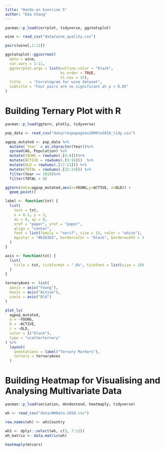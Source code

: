 ```yaml
---
title: "Hands-on Exercise 5"
author: "Eda Chang"
---
```


```r
pacman::p_load(corrplot, tidyverse, ggstatsplot)
```

```r
wine <- read_csv("data/wine_quality.csv")
```

```r
pairs(wine[,1:11])
```

```r

ggstatsplot::ggcorrmat(
  data = wine, 
  cor.vars = 1:11,
  ggcorrplot.args = list(outline.color = "black", 
                         hc.order = TRUE,
                         tl.cex = 15),
  title    = "Correlogram for wine dataset",
  subtitle = "Four pairs are no significant at p < 0.05"
)
```

# **Building Ternary Plot with R**

```r
pacman::p_load(ggtern, plotly, tidyverse)

```

```r
pop_data <- read_csv("data/respopagsex2000to2018_tidy.csv") 
```

```r
agpop_mutated <- pop_data %>%
  mutate(`Year` = as.character(Year))%>%
  spread(AG, Population) %>%
  mutate(YOUNG = rowSums(.[4:8]))%>%
  mutate(ACTIVE = rowSums(.[9:16]))  %>%
  mutate(OLD = rowSums(.[17:21])) %>%
  mutate(TOTAL = rowSums(.[22:24])) %>%
  filter(Year == 2018)%>%
  filter(TOTAL > 0)
```

```r
ggtern(data=agpop_mutated,aes(x=YOUNG,y=ACTIVE, z=OLD)) +
  geom_point()
```

```r
label <- function(txt) {
  list(
    text = txt, 
    x = 0.1, y = 1,
    ax = 0, ay = 0,
    xref = "paper", yref = "paper", 
    align = "center",
    font = list(family = "serif", size = 15, color = "white"),
    bgcolor = "#b3b3b3", bordercolor = "black", borderwidth = 2
  )
}

axis <- function(txt) {
  list(
    title = txt, tickformat = ".0%", tickfont = list(size = 10)
  )
}

ternaryAxes <- list(
  aaxis = axis("Young"), 
  baxis = axis("Active"), 
  caxis = axis("Old")
)

plot_ly(
  agpop_mutated, 
  a = ~YOUNG, 
  b = ~ACTIVE, 
  c = ~OLD, 
  color = I("black"), 
  type = "scatterternary"
) %>%
  layout(
    annotations = label("Ternary Markers"), 
    ternary = ternaryAxes
  )
```

# **Building Heatmap for Visualising and Analysing Multivariate Data**

```r
pacman::p_load(seriation, dendextend, heatmaply, tidyverse)
```

```r
wh <- read_csv("data/WHData-2018.csv")
```

```r
row.names(wh) <- wh$Country
```

```r
wh1 <- dplyr::select(wh, c(3, 7:12))
wh_matrix <- data.matrix(wh)
```

```r
heatmaply(mtcars)
```

# 
